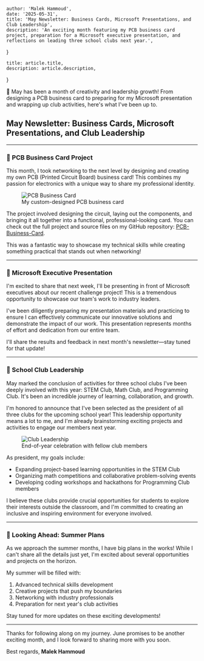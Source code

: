
    author: 'Malek Hammoud',
    date: '2025-05-31',
    title: 'May Newsletter: Business Cards, Microsoft Presentations, and Club Leadership',
    description: 'An exciting month featuring my PCB business card project, preparation for a Microsoft executive presentation, and reflections on leading three school clubs next year.',
}

    title: article.title,
    description: article.description,
}

<div style={{ padding: '20px', backgroundColor: '#f9f9f9', borderRadius: '8px', marginBottom: '20px' }}>
    🎉 May has been a month of creativity and leadership growth! From designing a PCB business card to preparing for my Microsoft presentation and wrapping up club activities, here's what I've been up to.
</div>

## May Newsletter: Business Cards, Microsoft Presentations, and Club Leadership

---

### 💼 PCB Business Card Project
This month, I took networking to the next level by designing and creating my own PCB (Printed Circuit Board) business card! This combines my passion for electronics with a unique way to share my professional identity.

<figure>
    <img src="/images/newsletters/pcb-business-card.jpg" alt="PCB Business Card" style={{ maxWidth: '100%', borderRadius: '8px' }} />
    <figcaption>My custom-designed PCB business card</figcaption>
</figure>

The project involved designing the circuit, laying out the components, and bringing it all together into a functional, professional-looking card. You can check out the full project and source files on my GitHub repository: [PCB-Business-Card](https://github.com/malekhammoud/PCB-Business-Card).

This was a fantastic way to showcase my technical skills while creating something practical that stands out when networking!

---

### 🎤 Microsoft Executive Presentation
I'm excited to share that next week, I'll be presenting in front of Microsoft executives about our recent challenge project! This is a tremendous opportunity to showcase our team's work to industry leaders.

I've been diligently preparing my presentation materials and practicing to ensure I can effectively communicate our innovative solutions and demonstrate the impact of our work. This presentation represents months of effort and dedication from our entire team.

I'll share the results and feedback in next month's newsletter—stay tuned for that update!

---

### 🏫 School Club Leadership
May marked the conclusion of activities for three school clubs I've been deeply involved with this year: STEM Club, Math Club, and Programming Club. It's been an incredible journey of learning, collaboration, and growth.

I'm honored to announce that I've been selected as the president of all three clubs for the upcoming school year! This leadership opportunity means a lot to me, and I'm already brainstorming exciting projects and activities to engage our members next year.

<figure>
    <img src="/images/newsletters/club-leadership.jpg" alt="Club Leadership" style={{ maxWidth: '100%', borderRadius: '8px' }} />
    <figcaption>End-of-year celebration with fellow club members</figcaption>
</figure>

As president, my goals include:
- Expanding project-based learning opportunities in the STEM Club
- Organizing math competitions and collaborative problem-solving events
- Developing coding workshops and hackathons for Programming Club members

I believe these clubs provide crucial opportunities for students to explore their interests outside the classroom, and I'm committed to creating an inclusive and inspiring environment for everyone involved.

---

### 🌟 Looking Ahead: Summer Plans
As we approach the summer months, I have big plans in the works! While I can't share all the details just yet, I'm excited about several opportunities and projects on the horizon.

My summer will be filled with:
1. Advanced technical skills development
2. Creative projects that push my boundaries
3. Networking with industry professionals
4. Preparation for next year's club activities

Stay tuned for more updates on these exciting developments!

---

Thanks for following along on my journey. June promises to be another exciting month, and I look forward to sharing more with you soon.

Best regards,
**Malek Hammoud**

